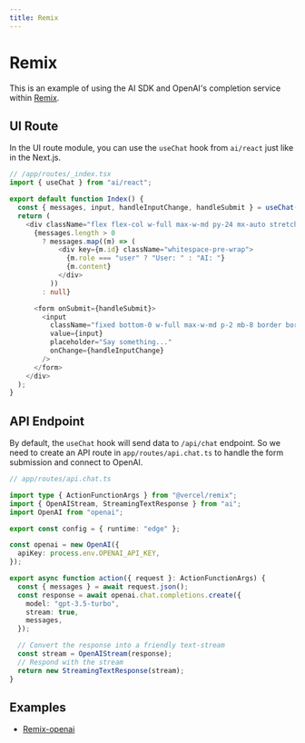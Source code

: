 ```yaml
---
title: Remix
---
```


# Remix

This is an example of using the AI SDK and OpenAI's completion service within [Remix](https://remix.run/).

## UI Route

In the UI route module, you can use the `useChat` hook from `ai/react` just like in the Next.js. 

```typescript
// /app/routes/_index.tsx
import { useChat } from "ai/react";

export default function Index() {
  const { messages, input, handleInputChange, handleSubmit } = useChat();
  return (
    <div className="flex flex-col w-full max-w-md py-24 mx-auto stretch">
      {messages.length > 0
        ? messages.map((m) => (
            <div key={m.id} className="whitespace-pre-wrap">
              {m.role === "user" ? "User: " : "AI: "}
              {m.content}
            </div>
          ))
        : null}

      <form onSubmit={handleSubmit}>
        <input
          className="fixed bottom-0 w-full max-w-md p-2 mb-8 border border-gray-300 rounded shadow-xl"
          value={input}
          placeholder="Say something..."
          onChange={handleInputChange}
        />
      </form>
    </div>
  );
}
```

## API Endpoint

By default, the `useChat` hook will send data to `/api/chat` endpoint. So we need to create an API route in `app/routes/api.chat.ts` to handle the form submission and connect to OpenAI.

```typescript
// app/routes/api.chat.ts

import type { ActionFunctionArgs } from "@vercel/remix";
import { OpenAIStream, StreamingTextResponse } from "ai";
import OpenAI from "openai";

export const config = { runtime: "edge" };

const openai = new OpenAI({
  apiKey: process.env.OPENAI_API_KEY,
});

export async function action({ request }: ActionFunctionArgs) {
  const { messages } = await request.json();
  const response = await openai.chat.completions.create({
    model: "gpt-3.5-turbo",
    stream: true,
    messages,
  });

  // Convert the response into a friendly text-stream
  const stream = OpenAIStream(response);
  // Respond with the stream
  return new StreamingTextResponse(stream);
}
```

## Examples

- [Remix-openai](https://github.com/vercel/ai/tree/main/examples/remix-openai)
